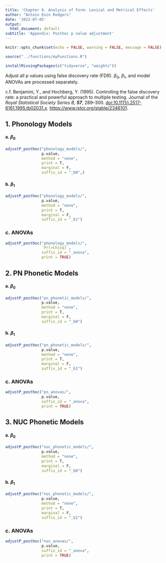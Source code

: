 ```yaml
---
title: 'Chapter 6. Analysis of Form: Lexical and Metrical Effects'
author: "Antoin Eoin Rodgers"
date: '2022-07-05'
output:
  html_document: default
subtitle: 'Appendix: Posthoc p value adjustment'
---
```


```r
knitr::opts_chunk$set(echo = FALSE, warning = FALSE, message = FALSE)

source("../functions/myFunctions.R") 

installMissingPackages(c("tidyverse", "weights"))

```

Adjust all p values using false discovery rate (FDR). $\beta_0$, $\beta_1$, and model ANOVAs are processed separately.

c.f. Benjamini, Y., and Hochberg, Y. (1995). Controlling the false discovery rate: a practical and powerful approach to multiple testing. Journal of the *Royal Statistical Society Series B, **57***, 289--300. <doi:10.1111/j.2517-6161.1995.tb02031.x>. <https://www.jstor.org/stable/2346101>.

\newpage

## 1. Phonology Models

#### a. $\beta_0$

```r
adjustP_posthoc("phonology_models/",
                p.value,
                method = "none",
                print = T,
                marginal = F,
                suffix_id = "_b0",)
```

#### b. $\beta_1$

```r
adjustP_posthoc("phonology_models/",
                p.value,
                method = "none",
                print = T,
                marginal = F,
                suffix_id = "_b1")
```

### c. ANOVAs

```r
adjustP_posthoc("phonology_models/",
                `Pr(>Chisq)`,
                suffix_id = "_anova",
                print = TRUE)
```

\newpage

## 2. PN Phonetic Models

#### a. $\beta_0$

```r
adjustP_posthoc("pn_phonetic_models/",
                p.value,
                method = "none",
                print = T,
                marginal = F,
                suffix_id = "_b0")
```

#### b. $\beta_1$

```r
adjustP_posthoc("pn_phonetic_models/",
                p.value,
                method = "none",
                print = T,
                marginal = F,
                suffix_id = "_b1")
```

### c. ANOVAs

```r
adjustP_posthoc("pn_anovas/",
                p.value,
                suffix_id = "_anova",
                print = TRUE)
```

\newpage

## 3. NUC Phonetic Models

#### a. $\beta_0$

```r
adjustP_posthoc("nuc_phonetic_models/",
                p.value,
                method = "none",
                print = T,
                marginal = F,
                suffix_id = "_b0")
```

#### b. $\beta_1$

```r
adjustP_posthoc("nuc_phonetic_models/",
                p.value,
                method = "none",
                print = T,
                marginal = F,
                suffix_id = "_b1")
```

### c. ANOVAs

```r
adjustP_posthoc("nuc_anovas/",
                p.value,
                suffix_id = "_anova",
                print = TRUE)
```


